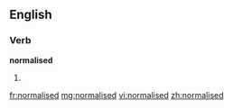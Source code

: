 ==English==

===Verb===
'''normalised'''

# {{past of|[[normalise]]}}

[[fr:normalised]]
[[mg:normalised]]
[[vi:normalised]]
[[zh:normalised]]